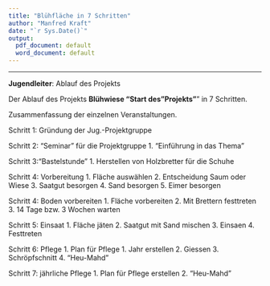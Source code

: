```yaml
---
title: "Blühfläche in 7 Schritten"
author: "Manfred Kraft"
date: "`r Sys.Date()`"
output:
  pdf_document: default
  word_document: default
---
```

--------------------------------
**Jugendleiter**: Ablauf des Projekts 

Der Ablauf des Projekts **Blühwiese "Start des "Projekts"**" in 7 Schritten.

Zusammenfassung der einzelnen Veranstaltungen.

Schritt 1:
 Gründung der Jug.-Projektgruppe

Schritt 2: "Seminar" für die Projektgruppe
1. "Einführung in das Thema"

Schritt 3:"Bastelstunde"
1. Herstellen von Holzbretter für die Schuhe

Schritt 4: Vorbereitung 
1. Fläche auswählen
2. Entscheidung Saum oder Wiese
3. Saatgut besorgen
4. Sand besorgen
5. Eimer besorgen

Schritt 4: Boden vorbereiten
1. Fläche vorbereiten
2. Mit Brettern festtreten
3. 14 Tage bzw. 3 Wochen warten

Schritt 5: Einsaat
1. Fläche jäten
2. Saatgut mit Sand mischen
3. Einsaen
4. Festtreten

Schritt 6: Pflege
1. Plan für Pflege 1. Jahr erstellen
2. Giessen
3. Schröpfschnitt
4. "Heu-Mahd"
  
Schritt 7: jährliche Pflege
1. Plan für Pflege erstellen
2. "Heu-Mahd"
